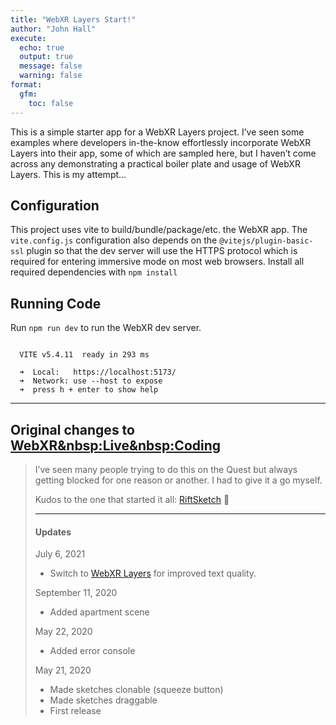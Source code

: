 ```yaml
---
title: "WebXR Layers Start!"
author: "John Hall"
execute:
  echo: true
  output: true
  message: false
  warning: false
format:
  gfm:
    toc: false
---
```


This is a simple starter app for a WebXR Layers project. I've seen some examples where developers in-the-know effortlessly incorporate WebXR Layers into their app, some of which are sampled here, but I haven't come across any demonstrating a practical boiler plate and usage of WebXR Layers. This is my attempt...

## Configuration

This project uses vite to build/bundle/package/etc. the WebXR app. The `vite.config.js` configuration also depends on the `@vitejs/plugin-basic-ssl` plugin so that the dev server will use the HTTPS protocol which is required for entering immersive mode on most web browsers. Install all required dependencies with `npm install`

## Running Code

Run `npm run dev` to run the WebXR dev server.

```

  VITE v5.4.11  ready in 293 ms

  ➜  Local:   https://localhost:5173/
  ➜  Network: use --host to expose
  ➜  press h + enter to show help

```

<hr />

## Original changes to [WebXR&nbsp:Live&nbsp:Coding](https://mrdoob.github.io/xrcode/)

> I've seen many people trying to do this on the Quest but always getting blocked for one reason or another. I had to give it a go myself.
>
> Kudos to the one that started it all: [RiftSketch](https://www.youtube.com/watch?v=db-7J5OaSag) 🙏
>
> ---
>
> #### Updates
>
> July 6, 2021
>
> * Switch to [WebXR Layers](https://www.w3.org/TR/webxrlayers-1/) for improved text quality.
>
> September 11, 2020
>
> * Added apartment scene
>
> May 22, 2020
>
> * Added error console
>
> May 21, 2020
>
> * Made sketches clonable (squeeze button)
> * Made sketches draggable
> * First release
>

